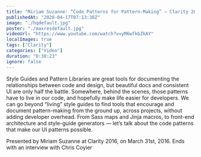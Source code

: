 ```yaml
---
title: "Miriam Suzanne: “Code Patterns for Pattern-Making” — Clarity 2016"
publishedAt: "2020-04-17T07:13:38Z"
image: "./hqdefault.jpg"
poster: "./maxresdefault.jpg"
videoUrl: "https://www.youtube.com/watch?v=yM6wfkbZkAY"
localImages: true
tags: ["Clarity"]
categories: ["Video"]
duration: "0:38:23"
ignore: false
---
```


Style Guides and Pattern Libraries are great tools for documenting the relationships between code and design, but beautiful docs and consistent UI are only half the battle. Somewhere, behind the scenes, those patterns have to live in our code, and hopefully make life easier for developers. We can go beyond “living” style guides to find tools that encourage and document pattern-making from the ground up, across projects, without adding developer overhead. From Sass maps and Jinja macros, to front-end architecture and style-guide generators — let’s talk about the code patterns that make our UI patterns possible.

Presented by Miriam Suzanne at Clarity 2016, on March 31st, 2016. Ends with an interview with Chris Coyier
